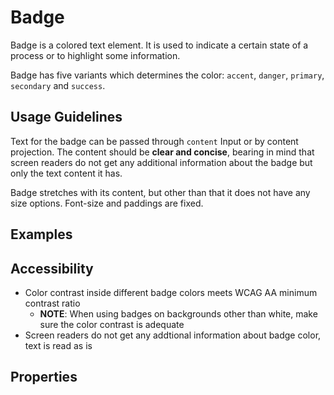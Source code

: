 
<Meta title="Components/Badge" />

# Badge

Badge is a colored text element. It is used to indicate a certain state of a process or to highlight some information.

Badge has five variants which determines the color: `accent`, `danger`, `primary`, `secondary` and `success`.

## Usage Guidelines

Text for the badge can be passed through `content` Input or by content projection. The content should be **clear and concise**, bearing in mind that screen readers do not get any additional information about the badge but only the text content it has.

Badge stretches with its content, but other than that it does not have any size options. Font-size and paddings are fixed.

## Examples

<Canvas of={BadgeStories.AllVariants} />

## Accessibility

- Color contrast inside different badge colors meets WCAG AA minimum contrast ratio
  - **NOTE**: When using badges on backgrounds other than white, make sure the color contrast is adequate
- Screen readers do not get any addtional information about badge color, text is read as is

## Properties

<ArgTypes of={BadgeComponent} />
